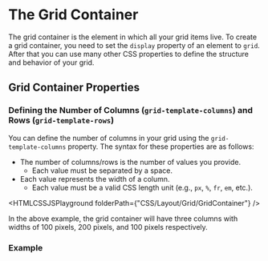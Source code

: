 # The Grid Container
The grid container is the element in which all your grid items live. To create a grid container, you need to set the `display` property of an element to `grid`. 
After that you can use many other CSS properties to define the structure and behavior of your grid.

## Grid Container Properties

### Defining the Number of Columns (`grid-template-columns`) and Rows (`grid-template-rows`)

You can define the number of columns in your grid using the `grid-template-columns` property. The syntax for these properties are as follows:

- The number of columns/rows is the number of values you provide.
    - Each value must be separated by a space.
- Each value represents the width of a column.
    - Each value must be a valid CSS length unit (e.g., `px`, `%`, `fr`, `em`, etc.).

<HTMLCSSJSPlayground folderPath={"CSS/Layout/Grid/GridContainer"} />

In the above example, the grid container will have three columns with widths of 100 pixels, 200 pixels, and 100 pixels respectively.

### Example